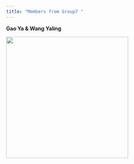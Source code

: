 ```yaml
---
title: "Members from Group7 "
---
```


**Gao Ya & Wang Yaling**

![](images/Two-Best-Friends-Female.png){fig-align="left" width="329"}
